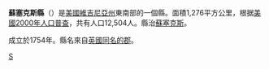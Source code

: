 {{noteTA
|G1=USState
|G2=Earthquake
|1=zh-hk:維珍尼亞; zh-tw:維吉尼亞;zh-cn:弗吉尼亚;
}}
<!--[[File:Map_of_Virginia_highlighting_Sussex_County.svg|right]]-->
{{Infobox U.S. County |
 county  = 蘇塞克斯縣|
 state = 維吉尼亞州 |
 en county  = Sussex County|
 en state = Virginia |
 seal =  |
 map = Map of Virginia highlighting Sussex County.svg |
 map size = 225|
 founded =  |
 seat = [[Sussex,_Virginia|Sussex]] | 
 area = 1,276 [[square_kilometre|km²]] (491 [[square_mile|mi²]]) |
 area water = 5 km² (2 mi²) |
 area percentage = 0.43% |
 census yr = 2000|
 pop = 12,504 |
 density = 10|
 web = sussexcounty.govoffice.com|
|}}
'''蘇塞克斯縣'''（{{lang-en|Sussex County}}）是[[美國|美國]][[維吉尼亞州|維吉尼亞州]]東南部的一個縣。面積1,276平方公里，根据[[美國2000年人口普查|美國2000年人口普查]]，共有人口12,504人。縣治[[蘇塞克斯_(新澤西州)|蘇塞克斯]]。

成立於1754年。縣名來自[[英國|英國]][[蘇塞克斯郡|同名的郡]]。
{{弗吉尼亚州}}
{{Virginia-stub}}

[[Category:維吉尼亞州縣|S]]